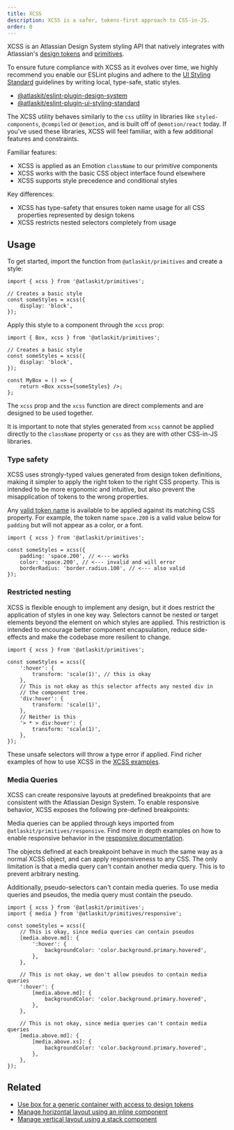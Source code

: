 ```yaml
---
title: XCSS
description: XCSS is a safer, tokens-first approach to CSS-in-JS.
order: 0
---
```



XCSS is an Atlassian Design System styling API that natively integrates with Atlassian's
[design tokens](/tokens) and [primitives](/components/primitives/overview).

To ensure future compliance with XCSS as it evolves over time, we highly recommend you enable our
ESLint plugins and adhere to the
[UI Styling Standard](/components/eslint-plugin-ui-styling-standard) guidelines by writing local,
type-safe, static styles.

- [@atlaskit/eslint-plugin-design-system](/components/eslint-plugin-design-system)
- [@atlaskit/eslint-plugin-ui-styling-standard](/components/eslint-plugin-ui-styling-standard)

The XCSS utility behaves similarly to the `css` utility in libraries like `styled-components`,
`@compiled` or `@emotion`, and is built off of `@emotion/react` today. If you've used these
libraries, XCSS will feel familiar, with a few additional features and constraints.

Familiar features:

- XCSS is applied as an Emotion `className` to our primitive components
- XCSS works with the basic CSS object interface found elsewhere
- XCSS supports style precedence and conditional styles

Key differences:

- XCSS has type-safety that ensures token name usage for all CSS properties represented by design
  tokens
- XCSS restricts nested selectors completely from usage

## Usage

To get started, import the function from `@atlaskit/primitives` and create a style:

```tsx
import { xcss } from '@atlaskit/primitives';

// Creates a basic style
const someStyles = xcss({
	display: 'block',
});
```

Apply this style to a component through the `xcss` prop:

```tsx
import { Box, xcss } from '@atlaskit/primitives';

// Creates a basic style
const someStyles = xcss({
	display: 'block',
});

const MyBox = () => {
	return <Box xcss={someStyles} />;
};
```

The `xcss` prop and the `xcss` function are direct complements and are designed to be used together.

It is important to note that styles generated from `xcss` cannot be applied directly to the
`className` property or `css` as they are with other CSS-in-JS libraries.

### Type safety

XCSS uses strongly-typed values generated from design token definitions, making it simpler to apply
the right token to the right CSS property. This is intended to be more ergonomic and intuitive, but
also prevent the misapplication of tokens to the wrong properties.

Any [valid token name](/components/tokens/all-tokens) is available to be applied against its
matching CSS property. For example, the token name `space.200` is a valid value below for `padding`
but will not appear as a color, or a font.

```tsx
import { xcss } from '@atlaskit/primitives';

const someStyles = xcss({
	padding: 'space.200', // <--- works
	color: 'space.200', // <--- invalid and will error
	borderRadius: 'border.radius.100', // <--- also valid
});
```

### Restricted nesting

XCSS is flexible enough to implement any design, but it does restrict the application of styles in
one key way. Selectors cannot be nested or target elements beyond the element on which styles are
applied. This restriction is intended to encourage better component encapsulation, reduce
side-effects and make the codebase more resilient to change.

```tsx
import { xcss } from '@atlaskit/primitives';

const someStyles = xcss({
	':hover': {
		transform: 'scale(1)', // this is okay
	},
	// This is not okay as this selector affects any nested div in
	// the component tree.
	'div:hover': {
		transform: 'scale(1)',
	},
	// Neither is this
	'> * > div:hover': {
		transform: 'scale(1)',
	},
});
```

These unsafe selectors will throw a type error if applied. Find richer examples of how to use XCSS
in the [XCSS examples](/components/primitives/xcss/examples).

### Media Queries

XCSS can create responsive layouts at predefined breakpoints that are consistent with the Atlassian
Design System. To enable responsive behavior, XCSS exposes the following pre-defined breakpoints:

<MediaQueriesTable />

Media queries can be applied through keys imported from `@atlaskit/primitives/responsive`. Find more
in depth examples on how to enable responsive behavior in the
[responsive documentation](/components/primitives/xcss/examples#responsiveness).

The objects defined at each breakpoint behave in much the same way as a normal XCSS object, and can
apply responsiveness to any CSS. The only limitation is that a media query can't contain another
media query. This is to prevent arbitrary nesting.

Additionally, pseudo-selectors can't contain media queries. To use media queries and pseudos, the
media query must contain the pseudo.

```tsx
import { xcss } from '@atlaskit/primitives';
import { media } from '@atlaskit/primitives/responsive';

const someStyles = xcss({
	// This is okay, since media queries can contain pseudos
	[media.above.md]: {
		':hover': {
			backgroundColor: 'color.background.primary.hovered',
		},
	},

	// This is not okay, we don't allow pseudos to contain media queries
	':hover': {
		[media.above.md]: {
			backgroundColor: 'color.background.primary.hovered',
		},
	},

	// This is not okay, since media queries can't contain media queries
	[media.above.md]: {
		[media.above.xs]: {
			backgroundColor: 'color.background.primary.hovered',
		},
	},
});
```

## Related

- [Use box for a generic container with access to design tokens](/components/primitives/box/usage)
- [Manage horizontal layout using an inline component](/components/primitives/inline/usage)
- [Manage vertical layout using a stack component](/components/primitives/stack/usage)
